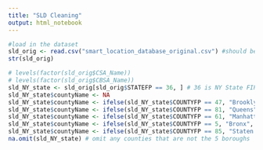 ---
title: "SLD Cleaning"
output: html_notebook
---

```{r}
#load in the dataset
sld_orig <- read.csv("smart_location_database_original.csv") #should be in same directory as csv
str(sld_orig)
```

```{r}
# levels(factor(sld_orig$CSA_Name))
# levels(factor(sld_orig$CBSA_Name))
sld_NY_state <- sld_orig[sld_orig$STATEFP == 36, ] # 36 is NY State FIPS code
sld_NY_state$countyName <- NA
sld_NY_state$countyName <- ifelse(sld_NY_state$COUNTYFP == 47, "Brooklyn", sld_NY_state$countyName)
sld_NY_state$countyName <- ifelse(sld_NY_state$COUNTYFP == 81, "Queens", sld_NY_state$countyName)
sld_NY_state$countyName <- ifelse(sld_NY_state$COUNTYFP == 61, "Manhattan", sld_NY_state$countyName)
sld_NY_state$countyName <- ifelse(sld_NY_state$COUNTYFP == 5, "Bronx", sld_NY_state$countyName)
sld_NY_state$countyName <- ifelse(sld_NY_state$COUNTYFP == 85, "Staten Island", sld_NY_state$countyName)
na.omit(sld_NY_state) # omit any counties that are not the 5 boroughs
```
